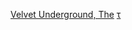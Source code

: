 {{Navbox musical artist
| name = The Velvet Underground
| title = [[地下絲絨]]
| state = {{{state|autocollapse}}}
|bodyclass = hlist
| background = group_or_band
| above = 
* [[约翰·凯尔]]
* [[斯特林·莫里森]]
* [[卢·里德]]
* [[莫林·塔克]]

| group1 = 录音室专辑
| list1  =
* 《{{lang|en|[[The Velvet Underground & Nico]]}}》
* {{lang|en|White Light/White Heat}}
* {{lang|en|The Velvet Underground (album)|The Velvet Underground}}
* {{lang|en|Loaded (The Velvet Underground album)|Loaded}}
* {{lang|en|Squeeze (The Velvet Underground album)|Squeeze}}

| group2 = 现场专辑
| list2  =
* {{lang|en|Live at Max's Kansas City}}
* {{lang|en|1969: The Velvet Underground Live|1969}}
* {{lang|en|Live MCMXCIII}}
* {{lang|en|Final V.U. 1971–1973|Final V.U.}}
* {{lang|en|Bootleg Series Volume 1: The Quine Tapes|The Quine Tapes}}

| group3 = 套装和花絮
| list3  =
* {{lang|en|VU (album)|VU}}
* {{lang|en|Another View}}
* {{lang|en|What Goes On (album)|What Goes On}}
* {{lang|en|Peel Slowly and See}}
* {{lang|en|The Velvet Underground & Nico#Deluxe Edition|The Velvet Underground & Nico (Deluxe Edition)}}

| group4 = 合辑
| list4  =
* {{lang|en|Andy Warhol's Velvet Underground Featuring Nico}}
* {{lang|en|The Best of The Velvet Underground: Words and Music of Lou Reed}}
* {{lang|en|Chronicles (The Velvet Underground album)|Chronicles}}
* {{lang|en|The Best of Lou Reed & The Velvet Underground}}
* {{lang|en|The Best of The Velvet Underground: The Millennium Collection}}
* {{lang|en|Rock and Roll: An Introduction to The Velvet Underground|Rock and Roll: an Introduction to The Velvet Underground}}
* {{lang|en|The Very Best of The Velvet Underground|The Very Best of the Velvet Underground}}
* {{lang|en|Gold (The Velvet Underground album)|Gold}}
* {{lang|en|The Velvet Underground Playlist Plus|Playlist Plus}}

| group5 = 歌曲
| list5  =
* "[[After Hours (The Velvet Underground song)|After Hours]]"
* "[[All Tomorrow's Parties]]"
* "[[European Son]]"
* "[[Femme Fatale (The Velvet Underground song)|Femme Fatale]]"
* "[[Here She Comes Now]]"
* "[[Heroin (The Velvet Underground song)|Heroin]]"
* "[[I Heard Her Call My Name]]"
* "[[I'll Be Your Mirror]]"
* "[[I'm Waiting for the Man]]"
* "[[Lady Godiva's Operation]]"
* "[[New Age (The Velvet Underground song)|New Age]]"
* "[[Pale Blue Eyes]]"
* "[[Rock & Roll (The Velvet Underground song)|Rock & Roll]]"
* "[[Run Run Run (The Velvet Underground song)|Run Run Run]]"
* "[[Sister Ray]]"
* "[[Stephanie Says]]"
* "[[Sunday Morning (The Velvet Underground song)|Sunday Morning]]"
* "[[Sweet Jane]]"
* "[[The Black Angel's Death Song]]"
* "[[The Gift (The Velvet Underground song)|The Gift]]"
* "[[There She Goes Again]]"
* "[[Venus in Furs (song)|Venus in Furs]]"
* "[[White Light/White Heat (song)|White Light/White Heat]]"

| group6 = 致敬专辑
| list6  =
* {{lang|en|Heaven & Hell – A Tribute to The Velvet Underground|Heaven & Hell}}
* {{lang|en|Fifteen Minutes: A Tribute to The Velvet Underground|Fifteen Minutes}}

| group7 = 相关
| list7  =
* [[安迪·沃荷]]
* [[妮可]]
}}<noinclude>
{{collapsible option}}
[[Category:摇滚乐队模板|Velvet Underground, The]]
[[Category:地下丝绒|τ]]</noinclude>